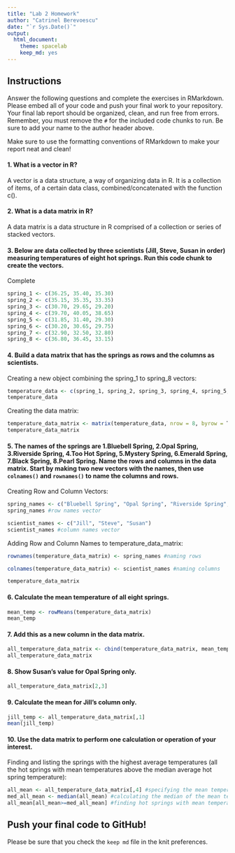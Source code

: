 ```yaml
---
title: "Lab 2 Homework"
author: "Catrinel Berevoescu"
date: "`r Sys.Date()`"
output:
  html_document: 
    theme: spacelab
    keep_md: yes
---
```


## Instructions
Answer the following questions and complete the exercises in RMarkdown. Please embed all of your code and push your final work to your repository. Your final lab report should be organized, clean, and run free from errors. Remember, you must remove the `#` for the included code chunks to run. Be sure to add your name to the author header above.  

Make sure to use the formatting conventions of RMarkdown to make your report neat and clean!  

#### 1. What is a vector in R?  

A vector is a data structure, a way of organizing data in R. It is a collection of items, of a certain data class, combined/concatenated with the function c().  

#### 2. What is a data matrix in R?  

A data matrix is a data structure in R comprised of a collection or series of stacked vectors.  

#### 3. Below are data collected by three scientists (Jill, Steve, Susan in order) measuring temperatures of eight hot springs. Run this code chunk to create the vectors.  

Complete  

```r
spring_1 <- c(36.25, 35.40, 35.30)
spring_2 <- c(35.15, 35.35, 33.35)
spring_3 <- c(30.70, 29.65, 29.20)
spring_4 <- c(39.70, 40.05, 38.65)
spring_5 <- c(31.85, 31.40, 29.30)
spring_6 <- c(30.20, 30.65, 29.75)
spring_7 <- c(32.90, 32.50, 32.80)
spring_8 <- c(36.80, 36.45, 33.15)
```

#### 4. Build a data matrix that has the springs as rows and the columns as scientists.  

Creating a new object combining the spring_1 to spring_8 vectors:  

```r
temperature_data <- c(spring_1, spring_2, spring_3, spring_4, spring_5, spring_6, spring_7, spring_8)
temperature_data 
```

Creating the data matrix:  

```r
temperature_data_matrix <- matrix(temperature_data, nrow = 8, byrow = T)
temperature_data_matrix
```

#### 5. The names of the springs are 1.Bluebell Spring, 2.Opal Spring, 3.Riverside Spring, 4.Too Hot Spring, 5.Mystery Spring, 6.Emerald Spring, 7.Black Spring, 8.Pearl Spring. Name the rows and columns in the data matrix. Start by making two new vectors with the names, then use `colnames()` and `rownames()` to name the columns and rows.  

Creating Row and Column Vectors:  

```r
spring_names <- c("Bluebell Spring", "Opal Spring", "Riverside Spring", "Too Hot Spring", "Mystery Spring", "Emerald Spring", "Black Spring", "Pearl Spring") 
spring_names #row names vector
```

```r
scientist_names <- c("Jill", "Steve", "Susan")
scientist_names #column names vector
```

Adding Row and Column Names to temperature_data_matrix:  

```r
rownames(temperature_data_matrix) <- spring_names #naming rows
```

```r
colnames(temperature_data_matrix) <- scientist_names #naming columns
```

```r
temperature_data_matrix
```

#### 6. Calculate the mean temperature of all eight springs.

```r
mean_temp <- rowMeans(temperature_data_matrix)
mean_temp
```

#### 7. Add this as a new column in the data matrix.  

```r
all_temperature_data_matrix <- cbind(temperature_data_matrix, mean_temp)
all_temperature_data_matrix
```

#### 8. Show Susan's value for Opal Spring only.

```r
all_temperature_data_matrix[2,3]
```

#### 9. Calculate the mean for Jill's column only.  

```r
jill_temp <- all_temperature_data_matrix[,1]
mean(jill_temp)
```

#### 10. Use the data matrix to perform one calculation or operation of your interest.  

Finding and listing the springs with the highest average temperatures (all the hot springs with mean temperatures above the median average hot spring temperature):  

```r
all_mean <- all_temperature_data_matrix[,4] #specifying the mean temperatures column
med_all_mean <- median(all_mean) #calculating the median of the mean temperatures column
all_mean[all_mean>=med_all_mean] #finding hot springs with mean temperature above the median
```

## Push your final code to GitHub!
Please be sure that you check the `keep md` file in the knit preferences.  